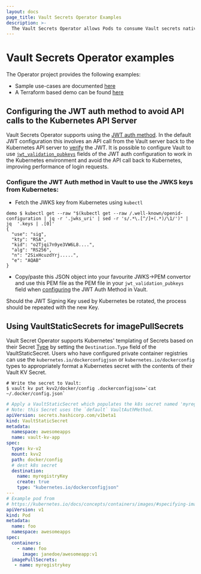 ```yaml
---
layout: docs
page_title: Vault Secrets Operator Examples
description: >-
  The Vault Secrets Operator allows Pods to consume Vault secrets natively from Kubernetes Secrets.
---
```


# Vault Secrets Operator examples

The Operator project provides the following examples:
- Sample use-cases are documented [here](https://github.com/hashicorp/vault-secrets-operator#samples)
- A Terraform based demo can be found [here](https://github.com/hashicorp/vault-secrets-operator/tree/main/demo)

## Configuring the JWT auth method to avoid API calls to the Kubernetes API Server

Vault Secrets Operator supports using the [JWT auth method](/vault/docs/platform/k8s/vso/api-reference#vaultauthconfigjwt).
In the default JWT configuration this involves an API call from the Vault server back to the Kubernetes API server to [verify](/vault/docs/auth/jwt#jwt-verification) the JWT.
It is possible to configure Vault to use [`jwt_validation_pubkeys`](/vault/api-docs/auth/jwt#jwt_validation_pubkeys) fields of the JWT auth configuration
to work in the Kubernetes environment and avoid the API call back to Kubernetes, improving performance of login requests.

### Configure the JWT Auth method in Vault to use the JWKS keys from Kubernetes:

* Fetch the JWKS key from Kubernetes using `kubectl`

```shell
demo $ kubectl get --raw "$(kubectl get --raw /.well-known/openid-configuration | jq -r '.jwks_uri' | sed -r 's/.*\.[^/]+(.*)/\1/')" | jq  '.keys | .[0]'
{
  "use": "sig",
  "kty": "RSA",
  "kid": "o2Tjqi7n9ye3VW6L8....",
  "alg": "RS256",
  "n": "2SixHcuzdYrj.....",
  "e": "AQAB"
}
````

* Copy/paste this JSON object into your favourite JWKS->PEM convertor and use this PEM file as the
PEM file in your `jwt_validation_pubkeys` field when [configuring](/vault/api-docs/auth/jwt#configure) the JWT Auth Method in Vault.

Should the JWT Signing Key used by Kubernetes be rotated, the process should be repeated with the new Key.

## Using VaultStaticSecrets for imagePullSecrets

Vault Secret Operator supports Kubernetes' templating of Secrets based on their
Secret [Type](https://kubernetes.io/docs/concepts/configuration/secret/#secret-types) by setting the
`Destination.Type` field of the VaultStaticSecret. Users who have configured private container registries
can use the `kubernetes.io/dockerconfigjson` or `kubernetes.io/dockerconfig` types to appropriately format
a Kubernetes secret with the contents of their Vault KV Secret.

```shell
# Write the secret to Vault:
$ vault kv put kvv2/docker/config .dockerconfigjson=`cat ~/.docker/config.json`
```

```yaml
# Apply a VaultStaticSecret which populates the k8s secret named 'myregistryKey' in the applications namespace
# Note: this Secret uses the `default` VaultAuthMethod.
apiVersion: secrets.hashicorp.com/v1beta1
kind: VaultStaticSecret
metadata:
  namespace: awesomeapps
  name: vault-kv-app
spec:
  type: kv-v2
  mount: kvv2
  path: docker/config
  # dest k8s secret
  destination:
    name: myregistryKey
    create: true
    type: "kubernetes.io/dockerconfigjson"
---
# Example pod from
# https://kubernetes.io/docs/concepts/containers/images/#specifying-imagepullsecrets-on-a-pod
apiVersion: v1
kind: Pod
metadata:
  name: foo
  namespace: awesomeapps
spec:
  containers:
    - name: foo
      image: janedoe/awesomeapp:v1
  imagePullSecrets:
   - name: myregistrykey
```
